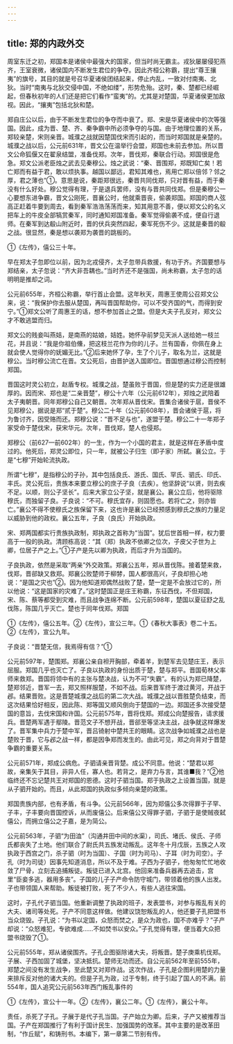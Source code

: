```yaml
---
---
---
```

title: 郑的内政外交
---



周室东迁之初，郑国本是诸侯中最强大的国家，但当时尚无霸主。戎狄屡屡侵犯燕齐，王室衰微，诸侯国内不断发生君位的争夺。因此齐桓公称霸，提出“尊王攘夷”的旗号，其目的就是号召华夏诸侯团结起来，停止内乱，一致对付南夷、北狄。当时“南夷与北狄交侵中国，不绝如缕”，形势危殆。这时，秦、楚都已经崛起，但春秋初年的人们还是把它们看作“蛮夷”的。尤其是对楚国，华夏诸侯更加敌视。因此，“攘夷”包括北狄和楚。

郑自庄公以后，由于不断发生君位的争夺而中衰了。郑、宋是华夏诸侯中的次等强国。因此，成为晋、楚、齐、秦争霸中所必须争夺的与国。由于地理位置的关系，郑较亲楚，宋则亲晋。城濮之战就因楚国伐宋而引起的，而当时郑国就是亲楚的。城濮之战以后，公元前631年，晋文公在温举行会盟，郑国也未前去参加。所以晋文公命狐偃又在翟泉结盟，准备伐郑。次年，晋伐郑，秦联合行动。郑国很是危急。郑文公派老臣烛之武去见秦穆公。烛之武说：“秦、晋围郑，郑既知亡矣！若亡郑而有益于君，敢以烦执事。越国以鄙远，君知其难也，焉用亡郑以倍邻？邻之厚，君之薄也”①。意思是说，秦距郑很远，秦晋共同伐郑，只对晋有益，而于秦没有什么好处。穆公觉得有理，于是退兵罢师，没有与晋共同伐郑。但是秦穆公一心要想东进争霸，晋文公刚死，晋襄公时，他就乘晋丧，偷袭郑国。郑国的商人弦高正赶着牛要到周去，看到秦军浩浩荡荡而来，知其用意不善，便以郑文公的名义把车上的牛皮全部犒赏秦军，同时通知郑国准备。秦军觉得偷袭不成，便自行退师。在秦军到达殽山附近时，晋的伏兵突然四起，秦军死伤不少。这就是秦晋的殽之战。很显然，秦是想以袭郑为袭晋的跳板的。

①《左传》，僖公三十年。

早在郑太子忽即位以前，因为北戎侵齐，太子忽带兵救援，有功于齐。齐国要想与郑结亲，太子忽说：“齐大非吾耦也。”当时齐还不是强国，尚未称霸，太子忽的话明明是推却之词。

公元前655年，齐桓公称霸，举行首止会盟。这年秋天，周惠王使周公召郑文公来，说：“我保护你去服从楚国，再叫晋国帮助你，可以不受齐国的气，而得到安宁。”①郑文公听了周惠王的话，想不参加首止之盟。但是大夫子孔反对，郑文公才不敢逃盟而归。

郑文公的贱妾叫燕姞，是南燕的姑娘，姞姓。她怀孕前梦见天派人送给她一枝兰花，并且说：“我是你祖伯儵，把这枝兰花作为你的儿子。兰有国香，你佩在身上就会使人觉得你的妩媚无比。”②后来她怀了孕，生了个儿子，取名为兰，这就是穆公。当时穆公流亡在晋。文公死后，由晋护送入国即位。晋国想通过穆公而控制郑国。

晋国这时灵公初立，赵盾专权。城濮之战，楚虽败于晋国，但是楚的实力还是很雄厚的。因而宋、郑也是“二亲晋楚”，穆公十六年（公元前612年），郑烛之武陪着太子夷朝晋。同年郑穆公自己又朝晋。次年郑从晋伐宋。晋集合诸侯于扈，晋侯不见郑穆公，据说是郑“贰于楚”。穆公二十年（公元前608年），晋会诸侯于扈，将为鲁讨齐，因受赂而还。郑穆公说：“晋不足与也”，遂盟于楚。穆公二十一年郑子家受命于楚伐宋，获宋华元。次年，晋伐郑，楚人也侵郑。

郑穆公（前627—前602年）的一生，作为一个小国的君主，就是这样在矛盾中度过的。他死后，郑灵公即位，只一年，就被公子归生（即子家）所弑。襄公立。于是“七穆”开始轮流执政。

所谓“七穆”，是指穆公的子孙，其中包括良氏、游氏、国氏、罕氏、驷氏、印氏、丰氏。灵公死后，贵族本来要立穆公的庶子子良（去疾）。他坚辞说“以贤，则去疾不足。以顺，则公子坚长”。后来大家立公子坚，就是襄公。襄公立后，他将驱除穆氏，而独留子良。子良说：“不可。穆氏宜存，则固愿也。若将亡之，则亦皆亡。”襄公不得不使穆氏之族保留下来，这也许是襄公已经预感到穆氏之族的力量足以威胁到他的政权。襄公五年，子良（良氏）开始执政。

宋、郑两国都实行贵族执政制，郑执政之首称为“当国”。犹后世首相一样，权力要高于一般的执政。清顾栋高说：“其（郑）执政不依卿之位次，子皮父子世为上卿，位居子产之上。”①子产是先以卿为执政，而后才升为当国的。

子良执政，依然是采取“两亲”外交政策。郑襄公五年，郑从晋伐陈。接着楚来救，伐郑，晋郤缺又救郑。郑襄公败楚师于柳棼，国人都很高兴，子良却担心地说：“是国之灾也”②。因为他知道郑偶然战败了楚，楚一定是不会放过它的，所以他说：“这是国家的灾难了。”这时楚国正是庄王称霸，东征西伐，不但郑国，宋、陈、蔡等都受到灾难，而且战争连绵不断。公元前598年，楚国以夏征舒之乱伐陈，陈国几乎灭亡。楚也于同年伐郑。郑国

①《左传》，僖公五年。②《左传》，宣公三年。①《春秋大事表》卷二十五。②《左传》，宣公九年。

子良说：“晋楚无信，我焉得有信？”①

公元前597年，楚围郑。郑襄公亲自袒开胸部，牵着羊，到楚军去见楚庄王，表示屈服。郑国几乎也灭亡了。子良以执政的身份出质于楚，楚与郑平。晋国荀林父率师来救郑。晋国将领中有的主张与楚决战，认为不可“失霸”。有的认为郑已降楚，楚郑邻近，晋军一去，郑又照样服楚，不如不战。后来晋军终于渡过黄河，开战于邲。结果晋败。这是晋楚城濮之战后的第二次大战。城濮之战以晋胜楚负结束，而这次结果恰好相反，因此陈、郑等国又顺风倒向于楚国的一边。郑国还多次接受楚国的意旨，去伐宋国和许国。公元前575年，晋将伐郑。郑成公向楚报告，请求援兵。晋楚两军遇于鄢陵。晋范文子不想开战，晋郤至等坚决主战，战争就这样爆发了。晋军集中兵力于楚中军，晋吕锜射中楚共王的眼睛。这次战争如城濮之战也是楚败于晋，它与邲之战一样，都是因争郑而发生的。由此可见，郑之向背对于晋楚争霸的重要关系。

公元前571年，郑成公病危。子驷请亲晋背楚。成公不同意。他说：“楚君以郑故，亲集矢于其目，非异人任，寡人也。若背之，是弃力与言，其谁■我？”②他临终还不忘记楚共王对郑国的恩德。这时子驷当国。郑于执政之上设置当国，就是从子驷开始的。而且，从此郑国的执政似多倾向亲楚的政策。

郑国贵族内部，也有矛盾，有斗争。公元前566年，因为郑僖公多次得罪于子罕、子丰，子丰要向晋国控诉，从而废僖公。后来僖公又得罪子驷，子驷于是使贼夜弑僖公，而拥立僖公之子嘉，是为简公。

公元前563年，子驷“为田洫”（沟通井田中间的水渠），司氏、堵氏、侯氏、子师氏都丧失了土地。他们联合了尉氏共五族发动叛乱。这年冬十月戊辰，五族之人攻执政于西宫之门，杀子驷（时为当国）、子国（时为司马）、子耳（时为司空）。子孔（时为司徒）因事先知道消息，所以不及于难。子西为子驷子，他匆匆忙忙地收敛了尸骨，立刻去追捕叛徒。叛徒已进入北宫。他回来准备兵器再去追击，宫里“臣妾多逃，器用多丧”。子国的儿子子产命令防守城门，带领着他的族人出发。子也带领国人来帮助。叛徒被打败，死了不少人，有些人逃往宋国。

这时，子孔代子驷当国。他重新调整了执政的班子，发表盟书，对参与叛乱有关的大夫、诸司等处死。子产不同意这样做。他建议饶恕叛乱的人，他还要子孔把盟书当众烧毁。子孔说：“为书以定国，众怒而焚之，是众为政也，国不亦难乎？”子产却说：“众怒难犯，专欲难成……不如焚书以安众。”子孔觉得有理，便当着大众把盟书烧毁了①。

公元前555年，郑从诸侯围齐。子孔企图驱除诸大夫，将叛晋。楚子庚乘机伐郑。子展、子西加固了城堡，坚决抵抗。楚师无功而还。自公元前562年至前555年，郑楚之间没有发生战争，至此楚又对郑作战。这次作战，子孔是企图利用楚的力量来排斥反对他的诸大夫的。但是子孔为政，过于专制，终于引起了国人的不满。前554年，国人追究公元前563年西门叛乱事件的

①《左传》，宣公十一年。②《左传》，襄公二年。①《左传》，襄公十年。

责任，杀死了子孔。子展于是代子孔当国。子产始立为卿。后来，子产又被推荐当国。子产在郑国推行了有利于国计民生、加强国势的改革。其中主要的是改革田制，“作丘赋”，和铸刑书。本编下，第一章第二节别有传。
